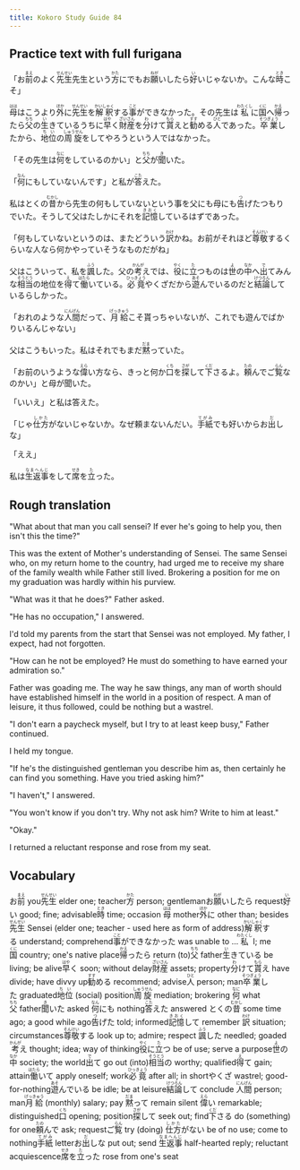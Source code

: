 ```yaml
---
title: Kokoro Study Guide 84
---
```


## Practice text with full furigana

<p>
「お<ruby><rb>前</rb><rt>まえ</rt></ruby>のよく<ruby><rb>先生</rb><rt>せんせい</rt></ruby>先生という<ruby><rb>方</rb><rt>かた</rt></ruby>にでもお<ruby><rb>願</rb><rt>ねが</rt></ruby>いしたら<ruby><rb>好</rb><rt>い</rt></ruby>いじゃないか。こんな<ruby><rb>時</rb><rt>とき</rt></ruby>こそ」
</p>

<p>
<ruby><rb>母</rb><rt>はは</rt></ruby>はこうより<ruby><rb>外</rb><rt>ほか</rt></ruby>に<ruby><rb>先生</rb><rt>せんせい</rt></ruby>を<ruby><rb>解釈</rb><rt>かいしゃく</rt></ruby>する<ruby><rb>事</rb><rt>こと</rt></ruby>ができなかった。その先生は<ruby><rb>私</rb><rt>わたくし</rt></ruby>に<ruby><rb>国</rb><rt>くに</rt></ruby>へ<ruby><rb>帰</rb><rt>かえ</rt></ruby>ったら<ruby><rb>父</rb><rt>ちち</rt></ruby>の<ruby><rb>生</rb><rt>い</rt></ruby>きているうちに<ruby><rb>早</rb><rt>はや</rt></ruby>く<ruby><rb>財産</rb><rt>ざいさん</rt></ruby>を<ruby><rb>分</rb><rt>わ</rt></ruby>けて<ruby><rb>貰</rb><rt>もら</rt></ruby>えと<ruby><rb>勧</rb><rt>すす</rt></ruby>める<ruby><rb>人</rb><rt>ひと</rt></ruby>であった。<ruby><rb>卒業</rb><rt>そつぎょう</rt></ruby>したから、<ruby><rb>地位</rb><rt>ちい</rt></ruby>の<ruby><rb>周旋</rb><rt>しゅうせん</rt></ruby>をしてやろうという人ではなかった。
</p>

<p>
「その先生は<ruby><rb>何</rb><rt>なに</rt></ruby>をしているのかい」と<ruby><rb>父</rb><rt>ちち</rt></ruby>が<ruby><rb>聞</rb><rt>き</rt></ruby>いた。
</p>

<p>
「<ruby><rb>何</rb><rt>なん</rt></ruby>にもしていないんです」と私が<ruby><rb>答</rb><rt>こた</rt></ruby>えた。
</p>

<p>
私はとくの<ruby><rb>昔</rb><rt>むかし</rt></ruby>から先生の何もしていないという事を父にも母にも<ruby><rb>告</rb><rt>つ</rt></ruby>げたつもりでいた。そうして父はたしかにそれを<ruby><rb>記憶</rb><rt>きおく</rt></ruby>しているはずであった。
</p>

<p>
「何もしていないというのは、またどういう<ruby><rb>訳</rb><rt>わけ</rt></ruby>かね。お前がそれほど<ruby><rb>尊敬</rb><rt>そんけい</rt></ruby>するくらいな人なら何かやっていそうなものだがね」
</p>

<p>
父はこういって、私を<ruby><rb>諷</rb><rt>ふう</rt></ruby>した。父の<ruby><rb>考</rb><rt>かんが</rt></ruby>えでは、<ruby><rb>役</rb><rt>やく</rt></ruby>に<ruby><rb>立</rb><rt>た</rt></ruby>つものは<ruby><rb>世</rb><rt>よ</rt></ruby>の<ruby><rb>中</rb><rt>なか</rt></ruby>へ<ruby><rb>出</rb><rt>で</rt></ruby>てみんな<ruby><rb>相当</rb><rt>そうとう</rt></ruby>の地位を<ruby><rb>得</rb><rt>え</rt></ruby>て<ruby><rb>働</rb><rt>はたら</rt></ruby>いている。<ruby><rb>必竟</rb><rt>ひっきょう</rt></ruby>やくざだから<ruby><rb>遊</rb><rt>あそ</rt></ruby>んでいるのだと<ruby><rb>結論</rb><rt>けつろん</rt></ruby>しているらしかった。
</p>

<p>
「おれのような<ruby><rb>人間</rb><rt>にんげん</rt></ruby>だって、<ruby><rb>月給</rb><rt>げっきゅう</rt></ruby>こそ貰っちゃいないが、これでも遊んでばかりいるんじゃない」
</p>

<p>
父はこうもいった。私はそれでもまだ<ruby><rb>黙</rb><rt>だま</rt></ruby>っていた。
</p>

<p>
「お前のいうような<ruby><rb>偉</rb><rt>えら</rt></ruby>い方なら、きっと何か<ruby><rb>口</rb><rt>くち</rt></ruby>を<ruby><rb>探</rb><rt>さが</rt></ruby>して<ruby><rb>下</rb><rt>くだ</rt></ruby>さるよ。<ruby><rb>頼</rb><rt>たの</rt></ruby>んでご<ruby><rb>覧</rb><rt>らん</rt></ruby>なのかい」と母が聞いた。
</p>

<p>「いいえ」と私は答えた。</p>
<p>
「じゃ<ruby><rb>仕方</rb><rt>しかた</rt></ruby>がないじゃないか。なぜ頼まないんだい。<ruby><rb>手紙</rb><rt>てがみ</rt></ruby>でも好いからお<ruby><rb>出</rb><rt>だ</rt></ruby>しな」
</p>

<p>「ええ」</p>
<p>
私は<ruby><rb>生返事</rb><rt>なまへんじ</rt></ruby>をして<ruby><rb>席</rb><rt>せき</rt></ruby>を<ruby><rb>立</rb><rt>た</rt></ruby>った。
</p>


## Rough translation

"What about that man you call sensei? If ever he's going to help you, then isn't this the time?"

This was the extent of Mother's understanding of Sensei. The same Sensei who, on my return home to the country, had urged me to receive my share of the family wealth while Father still lived. Brokering a position for me on my graduation was hardly within his purview.

"What was it that he does?" Father asked.

"He has no occupation," I answered.

I'd told my parents from the start that Sensei was not employed. My father, I expect, had not forgotten.

"How can he not be employed? He must do something to have earned your admiration so."

Father was goading me. The way he saw things, any man of worth should have established himself in the world in a position of respect. A man of leisure, it thus followed, could be nothing but a wastrel.

"I don't earn a paycheck myself, but I try to at least keep busy," Father continued.

I held my tongue.

"If he's the distinguished gentleman you describe him as, then certainly he can find you something. Have you tried asking him?"

"I haven't," I answered.

"You won't know if you don't try. Why not ask him? Write to him at least."

"Okay."

I returned a reluctant response and rose from my seat.   


## Vocabulary

<p>
<span class="vocabstudy">お<ruby><rb>前</rb><rt>まえ</rt></ruby>&nbsp;you</span><span class="vocabstudy"><ruby><rb>先生</rb><rt>せんせい</rt></ruby>&nbsp;elder one; teacher</span><span class="vocabstudy"><ruby><rb>方</rb><rt>かた</rt></ruby>&nbsp;person; gentleman</span><span class="vocabstudy">お<ruby><rb>願</rb><rt>ねが</rt></ruby>いしたら&nbsp;request</span><span class="vocabstudy"><ruby><rb>好</rb><rt>い</rt></ruby>い&nbsp;good; fine; advisable</span><span class="vocabstudy"><ruby><rb>時</rb><rt>とき</rt></ruby>&nbsp;time; occasion</span>
<span class="vocabstudy"><ruby><rb>母</rb><rt>はは</rt></ruby>&nbsp;mother</span><span class="vocabstudy"><ruby><rb>外</rb><rt>ほか</rt></ruby>に&nbsp;other than; besides</span><span class="vocabstudy"><ruby><rb>先生</rb><rt>せんせい</rt></ruby>&nbsp;Sensei (elder one; teacher - used here as form of address)</span><span class="vocabstudy"><ruby><rb>解釈</rb><rt>かいしゃく</rt></ruby>する&nbsp;understand; comprehend</span><span class="vocabstudy"><ruby><rb>事</rb><rt>こと</rt></ruby>ができなかった&nbsp;was unable to ...</span><span class="vocabstudy"><ruby><rb>私</rb><rt>わたくし</rt></ruby>&nbsp;I; me</span><span class="vocabstudy"><ruby><rb>国</rb><rt>くに</rt></ruby>&nbsp;country; one's native place</span><span class="vocabstudy"><ruby><rb>帰</rb><rt>かえ</rt></ruby>ったら&nbsp;return (to)</span><span class="vocabstudy"><ruby><rb>父</rb><rt>ちち</rt></ruby>&nbsp;father</span><span class="vocabstudy"><ruby><rb>生</rb><rt>い</rt></ruby>きている&nbsp;be living; be alive</span><span class="vocabstudy"><ruby><rb>早</rb><rt>はや</rt></ruby>く&nbsp;soon; without delay</span><span class="vocabstudy"><ruby><rb>財産</rb><rt>ざいさん</rt></ruby>&nbsp;assets; property</span><span class="vocabstudy"><ruby><rb>分</rb><rt>わ</rt></ruby>けて<ruby><rb>貰</rb><rt>もら</rt></ruby>え&nbsp;have divide; have divvy up</span><span class="vocabstudy"><ruby><rb>勧</rb><rt>すす</rt></ruby>める&nbsp;recommend; advise</span><span class="vocabstudy"><ruby><rb>人</rb><rt>ひと</rt></ruby>&nbsp;person; man</span><span class="vocabstudy"><ruby><rb>卒業</rb><rt>そつぎょう</rt></ruby>した&nbsp;graduated</span><span class="vocabstudy"><ruby><rb>地位</rb><rt>ちい</rt></ruby>&nbsp;(social) position</span><span class="vocabstudy"><ruby><rb>周旋</rb><rt>しゅうせん</rt></ruby>&nbsp;mediation; brokering</span>
<span class="vocabstudy"><ruby><rb>何</rb><rt>なに</rt></ruby>&nbsp;what</span><span class="vocabstudy"><ruby><rb>父</rb><rt>ちち</rt></ruby>&nbsp;father</span><span class="vocabstudy"><ruby><rb>聞</rb><rt>き</rt></ruby>いた&nbsp;asked</span>
<span class="vocabstudy"><ruby><rb>何</rb><rt>なん</rt></ruby>にも&nbsp;nothing</span><span class="vocabstudy"><ruby><rb>答</rb><rt>こた</rt></ruby>えた&nbsp;answered</span>
<span class="vocabstudy">とくの<ruby><rb>昔</rb><rt>むかし</rt></ruby>&nbsp;some time ago; a good while ago</span><span class="vocabstudy"><ruby><rb>告</rb><rt>つ</rt></ruby>げた&nbsp;told; informed</span><span class="vocabstudy"><ruby><rb>記憶</rb><rt>きおく</rt></ruby>して&nbsp;remember</span>
<span class="vocabstudy"><ruby><rb>訳</rb><rt>わけ</rt></ruby>&nbsp;situation; circumstances</span><span class="vocabstudy"><ruby><rb>尊敬</rb><rt>そんけい</rt></ruby>する&nbsp;look up to; admire; respect</span>
<span class="vocabstudy"><ruby><rb>諷</rb><rt>ふう</rt></ruby>した&nbsp;needled; goaded</span><span class="vocabstudy"><ruby><rb>考</rb><rt>かんが</rt></ruby>え&nbsp;thought; idea; way of thinking</span><span class="vocabstudy"><ruby><rb>役</rb><rt>やく</rt></ruby>に<ruby><rb>立</rb><rt>た</rt></ruby>つ&nbsp;be of use; serve a purpose</span><span class="vocabstudy"><ruby><rb>世</rb><rt>よ</rt></ruby>の<ruby><rb>中</rb><rt>なか</rt></ruby>&nbsp;society; the world</span><span class="vocabstudy"><ruby><rb>出</rb><rt>で</rt></ruby>て&nbsp;go out (into)</span><span class="vocabstudy"><ruby><rb>相当</rb><rt>そうとう</rt></ruby>の&nbsp;worthy; qualified</span><span class="vocabstudy"><ruby><rb>得</rb><rt>え</rt></ruby>て&nbsp;gain; attain</span><span class="vocabstudy"><ruby><rb>働</rb><rt>はたら</rt></ruby>いて&nbsp;apply oneself; work</span><span class="vocabstudy"><ruby><rb>必竟</rb><rt>ひっきょう</rt></ruby>&nbsp;after all; in short</span><span class="vocabstudy">やくざ&nbsp;wastrel; good-for-nothing</span><span class="vocabstudy"><ruby><rb>遊</rb><rt>あそ</rt></ruby>んでいる&nbsp;be idle; be at leisure</span><span class="vocabstudy"><ruby><rb>結論</rb><rt>けつろん</rt></ruby>して&nbsp;conclude</span>
<span class="vocabstudy"><ruby><rb>人間</rb><rt>にんげん</rt></ruby>&nbsp;person; man</span><span class="vocabstudy"><ruby><rb>月給</rb><rt>げっきゅう</rt></ruby>&nbsp;(monthly) salary; pay</span>
<span class="vocabstudy"><ruby><rb>黙</rb><rt>だま</rt></ruby>って&nbsp;remain silent</span>
<span class="vocabstudy"><ruby><rb>偉</rb><rt>えら</rt></ruby>い&nbsp;remarkable; distinguished</span><span class="vocabstudy"><ruby><rb>口</rb><rt>くち</rt></ruby>&nbsp;opening; position</span><span class="vocabstudy"><ruby><rb>探</rb><rt>さが</rt></ruby>して&nbsp;seek out; find</span><span class="vocabstudy"><ruby><rb>下</rb><rt>くだ</rt></ruby>さる&nbsp;do (something) for one</span><span class="vocabstudy"><ruby><rb>頼</rb><rt>たの</rt></ruby>んで&nbsp;ask; request</span><span class="vocabstudy">ご<ruby><rb>覧</rb><rt>らん</rt></ruby>&nbsp;try (doing)</span>
<span class="vocabstudy"><ruby><rb>仕方</rb><rt>しかた</rt></ruby>がない&nbsp;be of no use; come to nothing</span><span class="vocabstudy"><ruby><rb>手紙</rb><rt>てがみ</rt></ruby>&nbsp;letter</span><span class="vocabstudy">お<ruby><rb>出</rb><rt>だ</rt></ruby>しな&nbsp;put out; send</span>
<span class="vocabstudy"><ruby><rb>生返事</rb><rt>なまへんじ</rt></ruby>&nbsp;half-hearted reply; reluctant acquiescence</span><span class="vocabstudy"><ruby><rb>席</rb><rt>せき</rt></ruby>を<ruby><rb>立</rb><rt>た</rt></ruby>った&nbsp;rose from one's seat</span>
</p>
